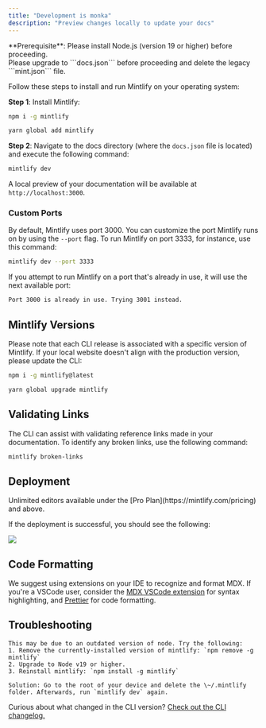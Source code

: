 ```yaml
---
title: "Development is monka"
description: "Preview changes locally to update your docs"
---
```


<Info>
	**Prerequisite**: Please install Node.js (version 19 or higher) before
	proceeding. <br />
	Please upgrade to ```docs.json``` before proceeding and delete the legacy
	```mint.json``` file.
</Info>

Follow these steps to install and run Mintlify on your operating system:

**Step 1**: Install Mintlify:

<CodeGroup>

```bash npm
npm i -g mintlify
```

```bash yarn
yarn global add mintlify
```

</CodeGroup>

**Step 2**: Navigate to the docs directory (where the `docs.json` file is
located) and execute the following command:

```bash
mintlify dev
```

A local preview of your documentation will be available at
`http://localhost:3000`.

### Custom Ports

By default, Mintlify uses port 3000. You can customize the port Mintlify runs on
by using the `--port` flag. To run Mintlify on port 3333, for instance, use this
command:

```bash
mintlify dev --port 3333
```

If you attempt to run Mintlify on a port that's already in use, it will use the
next available port:

```md
Port 3000 is already in use. Trying 3001 instead.
```

## Mintlify Versions

Please note that each CLI release is associated with a specific version of
Mintlify. If your local website doesn't align with the production version,
please update the CLI:

<CodeGroup>

```bash npm
npm i -g mintlify@latest
```

```bash yarn
yarn global upgrade mintlify
```

</CodeGroup>

## Validating Links

The CLI can assist with validating reference links made in your documentation.
To identify any broken links, use the following command:

```bash
mintlify broken-links
```

## Deployment

<Tip>
	Unlimited editors available under the [Pro
	Plan](https://mintlify.com/pricing) and above.
</Tip>

If the deployment is successful, you should see the following:

<Frame>
	<img src="/images/checks-passed.png" style={{ borderRadius: "0.5rem" }} />
</Frame>

## Code Formatting

We suggest using extensions on your IDE to recognize and format MDX. If you're a
VSCode user, consider the
[MDX VSCode extension](https://marketplace.visualstudio.com/items?itemName=unifiedjs.vscode-mdx)
for syntax highlighting, and
[Prettier](https://marketplace.visualstudio.com/items?itemName=esbenp.prettier-vscode)
for code formatting.

## Troubleshooting

<AccordionGroup>
  <Accordion title='Error: Could not load the "sharp" module using the darwin-arm64 runtime'>

    This may be due to an outdated version of node. Try the following:
    1. Remove the currently-installed version of mintlify: `npm remove -g mintlify`
    2. Upgrade to Node v19 or higher.
    3. Reinstall mintlify: `npm install -g mintlify`

  </Accordion>

  <Accordion title="Issue: Encountering an unknown error">
  
    Solution: Go to the root of your device and delete the \~/.mintlify folder. Afterwards, run `mintlify dev` again.
  </Accordion>
</AccordionGroup>

Curious about what changed in the CLI version?
[Check out the CLI changelog.](https://www.npmjs.com/package/mintlify?activeTab=versions)
